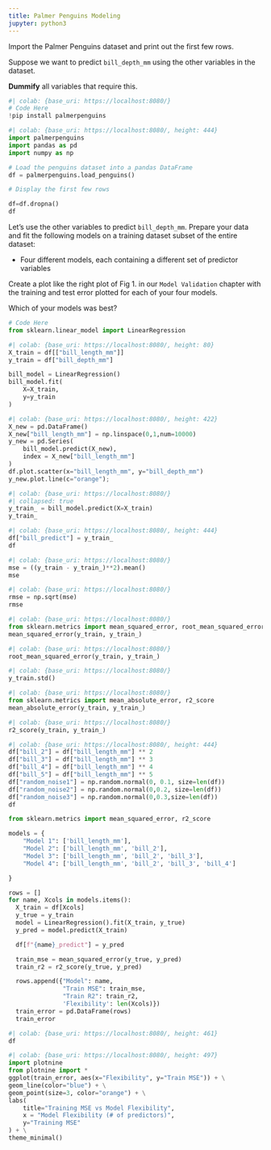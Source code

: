 ```yaml
---
title: Palmer Penguins Modeling
jupyter: python3
---
```



Import the Palmer Penguins dataset and print out the first few rows.

Suppose we want to predict `bill_depth_mm` using the other variables in the dataset.

**Dummify** all variables that require this.


```python
#| colab: {base_uri: https://localhost:8080/}
# Code Here
!pip install palmerpenguins
```

```python
#| colab: {base_uri: https://localhost:8080/, height: 444}
import palmerpenguins
import pandas as pd
import numpy as np

# Load the penguins dataset into a pandas DataFrame
df = palmerpenguins.load_penguins()

# Display the first few rows

df=df.dropna()
df
```

Let's use the other variables to predict `bill_depth_mm`. Prepare your data and fit the following models on a training dataset subset of the entire dataset:

* Four different models, each containing a different set of predictor variables

Create a plot like the right plot of Fig 1. in our `Model Validation` chapter with the training and test error plotted for each of your four models.

Which of your models was best?

```python
# Code Here
from sklearn.linear_model import LinearRegression
```

```python
#| colab: {base_uri: https://localhost:8080/, height: 80}
X_train = df[["bill_length_mm"]]
y_train = df["bill_depth_mm"]

bill_model = LinearRegression()
bill_model.fit(
    X=X_train,
    y=y_train
)
```

```python
#| colab: {base_uri: https://localhost:8080/, height: 422}
X_new = pd.DataFrame()
X_new["bill_length_mm"] = np.linspace(0,1,num=10000)
y_new = pd.Series(
    bill_model.predict(X_new),
    index = X_new["bill_length_mm"]
)
df.plot.scatter(x="bill_length_mm", y="bill_depth_mm")
y_new.plot.line(c="orange");
```

```python
#| colab: {base_uri: https://localhost:8080/}
#| collapsed: true
y_train_ = bill_model.predict(X=X_train)
y_train_
```

```python
#| colab: {base_uri: https://localhost:8080/, height: 444}
df["bill_predict"] = y_train_
df
```

```python
#| colab: {base_uri: https://localhost:8080/}
mse = ((y_train - y_train_)**2).mean()
mse
```

```python
#| colab: {base_uri: https://localhost:8080/}
rmse = np.sqrt(mse)
rmse
```

```python
#| colab: {base_uri: https://localhost:8080/}
from sklearn.metrics import mean_squared_error, root_mean_squared_error
mean_squared_error(y_train, y_train_)
```

```python
#| colab: {base_uri: https://localhost:8080/}
root_mean_squared_error(y_train, y_train_)
```

```python
#| colab: {base_uri: https://localhost:8080/}
y_train.std()
```

```python
#| colab: {base_uri: https://localhost:8080/}
from sklearn.metrics import mean_absolute_error, r2_score
mean_absolute_error(y_train, y_train_)
```

```python
#| colab: {base_uri: https://localhost:8080/}
r2_score(y_train, y_train_)
```

```python
#| colab: {base_uri: https://localhost:8080/, height: 444}
df["bill_2"] = df["bill_length_mm"] ** 2
df["bill_3"] = df["bill_length_mm"] ** 3
df["bill_4"] = df["bill_length_mm"] ** 4
df["bill_5"] = df["bill_length_mm"] ** 5
df["random_noise1"] = np.random.normal(0, 0.1, size=len(df))
df["random_noise2"] = np.random.normal(0,0.2, size=len(df))
df["random_noise3"] = np.random.normal(0,0.3,size=len(df))
df
```

```python
from sklearn.metrics import mean_squared_error, r2_score

models = {
    "Model 1": ['bill_length_mm'],
    "Model 2": ['bill_length_mm', 'bill_2'],
    "Model 3": ['bill_length_mm', 'bill_2', 'bill_3'],
    "Model 4": ['bill_length_mm', 'bill_2', 'bill_3', 'bill_4']

}

rows = []
for name, Xcols in models.items():
  X_train = df[Xcols]
  y_true = y_train
  model = LinearRegression().fit(X_train, y_true)
  y_pred = model.predict(X_train)

  df[f"{name}_predict"] = y_pred

  train_mse = mean_squared_error(y_true, y_pred)
  train_r2 = r2_score(y_true, y_pred)

  rows.append({"Model": name,
               "Train MSE": train_mse,
               "Train R2": train_r2,
               'Flexibility': len(Xcols)})
  train_error = pd.DataFrame(rows)
  train_error
```

```python
#| colab: {base_uri: https://localhost:8080/, height: 461}
df
```

```python
#| colab: {base_uri: https://localhost:8080/, height: 497}
import plotnine
from plotnine import *
ggplot(train_error, aes(x="Flexibility", y="Train MSE")) + \
geom_line(color="blue") + \
geom_point(size=3, color="orange") + \
labs(
    title="Training MSE vs Model Flexibility",
    x = "Model Flexibility (# of predictors)",
    y="Training MSE"
) + \
theme_minimal()
```

